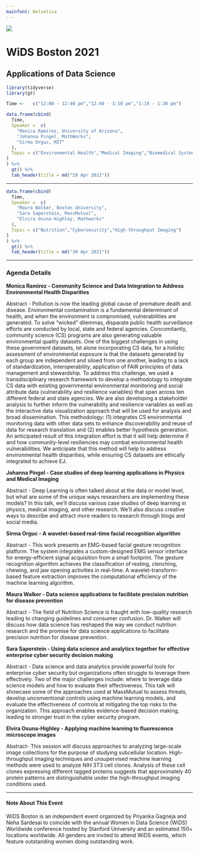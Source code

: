 ```yaml
---
mainfont: Helvetica
---
```


![](images/logo/wids-2color-stacked.png)

# WiDS Boston 2021

## Applications of Data Science         


```r
library(tidyverse)
library(gt)
```

```r
Time <-   c("12:00 - 12:40 pm","12:40 - 1:10 pm","1:10 - 1:30 pm")

data.frame(cbind(
  Time,
  Speaker =  c(
    "Monica Ramirez, University of Arizona",
    "Johanna Pingel, MathWorks",
    "Sirma Orguc, MIT"
  ),
  Topic = c("Environmental Health","Medical Imaging","Biomedical System Design")
)
) %>% 
  gt() %>% 
  tab_header(title = md("29 Apr 2021"))


```

------------------------------------------------------------------------

```r

data.frame(cbind(
  Time,
  Speaker =  c(
    "Maura Walker, Boston University",
    "Sara Saperstein, MassMutual",
    "Elvira Osuna-Highley, Mathworks"
  ),
  Topic = c("Nutrition","Cybersecurity","High-throughput Imaging")
)
) %>% 
  gt() %>% 
  tab_header(title = md("30 Apr 2021"))

```

------------------------------------------------------------------------

### Agenda Details

**Monica Ramirez - Community Science and Data Integration to Address Environmental Health Disparities**

Abstract - Pollution is now the leading global cause of premature death and disease. Environmental contamination is a fundamental determinant of health, and when the environment is compromised, vulnerabilities are generated. To solve "wicked" dilemmas, disparate public health surveillance efforts are conducted by local, state and federal agencies. Concomitantly, community science (CS) programs are also generating valuable environmental quality datasets. One of the biggest challenges in using these government datasets, let alone incorporating CS data, for a holistic assessment of environmental exposure is that the datasets generated by each group are independent and siloed from one another, leading to a lack of standardization, interoperability, application of FAIR principles of data management and stewardship. To address this challenge, we used a transdisciplinary research framework to develop a methodology to integrate CS data with existing governmental environmental monitoring and social attribute data (vulnerability and resilience variables) that span across ten different federal and state agencies. We are also developing a stakeholder analysis to further inform the vulnerability and resilience variables as well as the interactive data visualization approach that will be used for analysis and broad dissemination. This methodology: (1) integrates CS environmental monitoring data with other data sets to enhance discoverability and reuse of data for research translation and (2) enables better hypothesis generation. An anticipated result of this integration effort is that it will help determine if and how community-level resiliencies may combat environmental health vulnerabilities. We anticipate that this method will help to address environmental health disparities, while ensuring CS datasets are ethically integrated to achieve EJ.

**Johanna Pingel - Case studies of deep learning applications in Physics and Medical Imaging**

Abstract - Deep Learning is often talked about at the data or model level, but what are some of the unique ways researchers are implementing these models? In this talk, we'll discuss various case studies of deep learning in physics, medical imaging, and other research. We'll also discuss creative ways to describe and attract more readers to research through blogs and social media.

**Sirma Orguc - A wavelet-based real-time facial recognition algorithm**

Abstract - This work presents an EMG-based facial gesture recognition platform. The system integrates a custom-designed EMG sensor interface for energy-efficient signal acquisition from a small footprint. The gesture recognition algorithm achieves the classification of resting, clenching, chewing, and jaw opening activities in real-time. A wavelet-transform-based feature extraction improves the computational efficiency of the machine learning algorithm.

**Maura Walker - Data science applications to facilitate precision nutrition for disease prevention**

Abstract - The field of Nutrition Science is fraught with low-quality research leading to changing guidelines and consumer confusion. Dr. Walker will discuss how data science has reshaped the way we conduct nutrition research and the promise for data science applications to facilitate precision nutrition for disease prevention.

**Sara Saperstein - Using data science and analytics together for effective enterprise cyber security decision making**

Abstract - Data science and data analytics provide powerful tools for enterprise cyber security but organizations often struggle to leverage them effectively. Two of the major challenges include: where to leverage data science models and how to evaluate their effectiveness. This talk will showcase some of the approaches used at MassMutual to assess threats, develop unconventional controls using machine learning models, and evaluate the effectiveness of controls at mitigating the top risks to the organization. This approach enables evidence-based decision making, leading to stronger trust in the cyber security program.

**Elvira Osuna-Highley - Applying machine learning to fluorescence microscope images**

Abstract- This session will discuss approaches to analyzing large-scale image collections for the purpose of studying subcellular location. High-throughput imaging techniques and unsupervised machine learning methods were used to analyze NIH 3T3 cell clones. Analysis of these cell clones expressing different tagged proteins suggests that approximately 40 protein patterns are distinguishable under the high-throughput imaging conditions used.

------------------------------------------------------------------------

#### Note About This Event

WiDS Boston is an independent event organized by Priyanka Gagneja and Neha Sardesai to coincide with the annual Women in Data Science (WiDS) Worldwide conference hosted by Stanford University and an estimated 150+ locations worldwide. All genders are invited to attend WiDS events, which feature outstanding women doing outstanding work.
